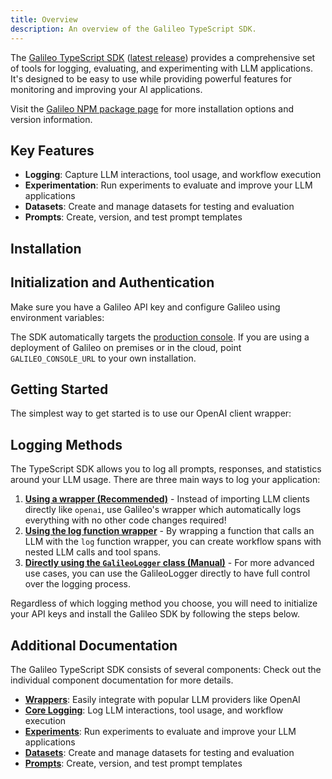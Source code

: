 ```yaml
---
title: Overview
description: An overview of the Galileo TypeScript SDK.
---
```



The [Galileo TypeScript SDK](https://github.com/rungalileo/galileo-js) ([latest release](https://github.com/rungalileo/galileo-js/releases/latest)) provides a comprehensive set of tools for logging, evaluating, and experimenting with LLM applications. It's designed to be easy to use while providing powerful features for monitoring and improving your AI applications.

<InfoNote>Visit the [Galileo NPM package page](https://www.npmjs.com/package/galileo) for more installation options and version information.</InfoNote>

## Key Features

- **Logging**: Capture LLM interactions, tool usage, and workflow execution
- **Experimentation**: Run experiments to evaluate and improve your LLM applications
- **Datasets**: Create and manage datasets for testing and evaluation
- **Prompts**: Create, version, and test prompt templates

## Installation

<CodeGroup>
  <SnippetInstallationNpm />
  <SnippetInstallationYarn />
  <SnippetInstallationPnpm />
</CodeGroup>

## Initialization and Authentication

Make sure you have a Galileo API key and configure Galileo using environment variables:

<CodeGroup>
  <SnippetEnvSetup />
</CodeGroup>

<Note>The SDK automatically targets the [production console](https://app.galileo.ai). If you are using a deployment of Galileo on premises or in the cloud, point `GALILEO_CONSOLE_URL` to your own installation.</Note>

## Getting Started

The simplest way to get started is to use our OpenAI client wrapper:

<CodeGroup>
  <SnippetOpenAIBasic />
</CodeGroup>

## Logging Methods

The TypeScript SDK allows you to log all prompts, responses, and statistics around your LLM usage. There are three main ways to log your application:

1. **[Using a wrapper (Recommended)](/sdk-api/typescript/wrappers/wrappers-overview)** - Instead of importing LLM clients directly like `openai`, use Galileo's wrapper which automatically logs everything with no other code changes required!
2. **[Using the log function wrapper](/sdk-api/typescript/logging/log-function-wrapper)** - By wrapping a function that calls an LLM with the `log` function wrapper, you can create workflow spans with nested LLM calls and tool spans.
3. **[Directly using the `GalileoLogger` class (Manual)](/sdk-api/typescript/logging/galileo-logger)** - For more advanced use cases, you can use the GalileoLogger directly to have full control over the logging process.

Regardless of which logging method you choose, you will need to initialize your API keys and install the Galileo SDK by following the steps below.

## Additional Documentation

The Galileo TypeScript SDK consists of several components: Check out the individual component documentation for more details.

- [**Wrappers**](/sdk-api/typescript/wrappers/wrappers-overview): Easily integrate with popular LLM providers like OpenAI
- [**Core Logging**](/sdk-api/typescript/logging/galileo-logger): Log LLM interactions, tool usage, and workflow execution
- [**Experiments**](/sdk-api/typescript/experiments): Run experiments to evaluate and improve your LLM applications
- [**Datasets**](/sdk-api/typescript/datasets): Create and manage datasets for testing and evaluation
- [**Prompts**](/sdk-api/typescript/prompts): Create, version, and test prompt templates

